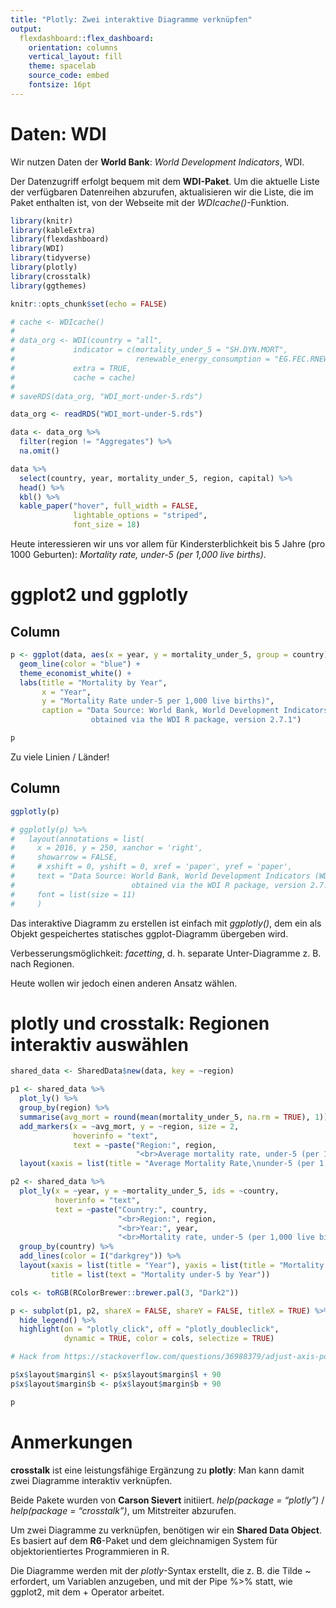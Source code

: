 ---
title: "Plotly: Zwei interaktive Diagramme verknüpfen"
output:
  flexdashboard::flex_dashboard:
    orientation: columns
    vertical_layout: fill
    theme: spacelab
    source_code: embed
    fontsize: 16pt
---

Daten: WDI
==========

Wir nutzen Daten der **World Bank**: *World Development Indicators*, WDI.

Der Datenzugriff erfolgt bequem mit dem **WDI-Paket**. Um die aktuelle Liste der verfügbaren Datenreihen abzurufen, aktualisieren wir die Liste, die im Paket enthalten ist, von der Webseite mit der *WDIcache()*-Funktion.

```{r setup}

library(knitr)
library(kableExtra)
library(flexdashboard)
library(WDI)
library(tidyverse)
library(plotly)
library(crosstalk)
library(ggthemes)

knitr::opts_chunk$set(echo = FALSE)

# cache <- WDIcache()
# 
# data_org <- WDI(country = "all",
#             indicator = c(mortality_under_5 = "SH.DYN.MORT",
#                           renewable_energy_consumption = "EG.FEC.RNEW.ZS"),
#             extra = TRUE,
#             cache = cache)
# 
# saveRDS(data_org, "WDI_mort-under-5.rds")

data_org <- readRDS("WDI_mort-under-5.rds")

data <- data_org %>% 
  filter(region != "Aggregates") %>% 
  na.omit()

data %>% 
  select(country, year, mortality_under_5, region, capital) %>% 
  head() %>% 
  kbl() %>% 
  kable_paper("hover", full_width = FALSE,
              lightable_options = "striped",
              font_size = 18)

```

Heute interessieren wir uns vor allem für Kindersterblichkeit bis 5 Jahre (pro 1000 Geburten): *Mortality rate, under-5 (per 1,000 live births)*.


ggplot2 und ggplotly
====================

Column
------

```{r static-plot}

p <- ggplot(data, aes(x = year, y = mortality_under_5, group = country)) +
  geom_line(color = "blue") +
  theme_economist_white() +
  labs(title = "Mortality by Year",
       x = "Year",
       y = "Mortality Rate under-5 per 1,000 live births)",
       caption = "Data Source: World Bank, World Development Indicators (WDI),
                  obtained via the WDI R package, version 2.7.1")

p

```

Zu viele Linien / Länder!

Column
------

```{r ggplotly}

ggplotly(p)

# ggplotly(p) %>% 
#   layout(annotations = list(
#     x = 2016, y = 250, xanchor = 'right', 
#     showarrow = FALSE, 
#     # xshift = 0, yshift = 0, xref = 'paper', yref = 'paper',
#     text = "Data Source: World Bank, World Development Indicators (WDI),
#                          obtained via the WDI R package, version 2.7.1"),
#     font = list(size = 11)
#     )

```
Das interaktive Diagramm zu erstellen ist einfach mit *ggplotly()*, dem ein als Objekt gespeichertes statisches ggplot-Diagramm übergeben wird.

Verbesserungsmöglichkeit: *facetting*, d. h. separate Unter-Diagramme z. B. nach Regionen.

Heute wollen wir jedoch einen anderen Ansatz wählen.


plotly und crosstalk: Regionen interaktiv auswählen
===================================================

```{r plotly-crosstalk}

shared_data <- SharedData$new(data, key = ~region)

p1 <- shared_data %>% 
  plot_ly() %>% 
  group_by(region) %>% 
  summarise(avg_mort = round(mean(mortality_under_5, na.rm = TRUE), 1)) %>% 
  add_markers(x = ~avg_mort, y = ~region, size = 2,
              hoverinfo = "text",
              text = ~paste("Region:", region,
                            "<br>Average mortality rate, under-5 (per 1,000 live births):", avg_mort)) %>% 
  layout(xaxis = list(title = "Average Mortality Rate,\nunder-5 (per 1,000 live births)"))

p2 <- shared_data %>% 
  plot_ly(x = ~year, y = ~mortality_under_5, ids = ~country,
          hoverinfo = "text",
          text = ~paste("Country:", country,
                        "<br>Region:", region,
                        "<br>Year:", year,
                        "<br>Mortality rate, under-5 (per 1,000 live births):", mortality_under_5)) %>% 
  group_by(country) %>% 
  add_lines(color = I("darkgrey")) %>% 
  layout(xaxis = list(title = "Year"), yaxis = list(title = "Mortality Rate, under-5 (per 1,000 live births"),
         title = list(text = "Mortality under-5 by Year"))

cols <- toRGB(RColorBrewer::brewer.pal(3, "Dark2"))

p <- subplot(p1, p2, shareX = FALSE, shareY = FALSE, titleX = TRUE) %>% 
  hide_legend() %>%
  highlight(on = "plotly_click", off = "plotly_doubleclick",
            dynamic = TRUE, color = cols, selectize = TRUE)

# Hack from https://stackoverflow.com/questions/36988379/adjust-axis-positions-ggplot2-facets

p$x$layout$margin$l <- p$x$layout$margin$l + 90
p$x$layout$margin$b <- p$x$layout$margin$b + 90

p

```

Anmerkungen
===========

**crosstalk** ist eine leistungsfähige Ergänzung zu **plotly**: Man kann damit zwei Diagramme interaktiv verknüpfen.

Beide Pakete wurden von **Carson Sievert** initiiert. *help(package = "plotly")* / *help(package = "crosstalk")*, um Mitstreiter abzurufen.

Um zwei Diagramme zu verknüpfen, benötigen wir ein **Shared Data Object**. Es basiert auf dem **R6**-Paket und dem gleichnamigen System für objektorientiertes Programmieren in R.

Die Diagramme werden mit der *plotly*-Syntax erstellt, die z. B. die Tilde ~ erfordert, um Variablen anzugeben, und mit der Pipe %>% statt, wie ggplot2, mit dem + Operator arbeitet.